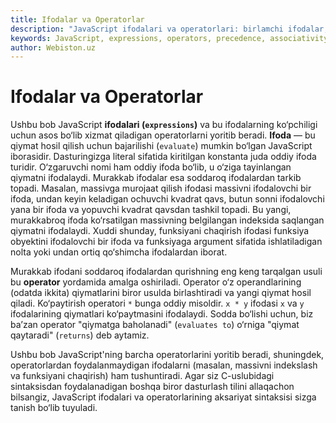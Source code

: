 ```yaml
---
title: Ifodalar va Operatorlar
description: "JavaScript ifodalari va operatorlari: birlamchi ifodalar, xossaga murojaat, chaqiruv va obyekt yaratish; operatorlarning ustuvorligi, assotsiativligi, ariteti va qisqa tutashuv (short‑circuiting)."
keywords: JavaScript, expressions, operators, precedence, associativity, arity, primary expressions, property access, invocation, new, arithmetic, relational, logical, assignment, evaluation, ternary, nullish coalescing, typeof, delete, await, void, comma
author: Webiston.uz
---
```


# Ifodalar va Operatorlar

Ushbu bob JavaScript **ifodalari (`expressions`)** va bu ifodalarning ko‘pchiligi uchun asos bo‘lib xizmat qiladigan operatorlarni yoritib beradi. **Ifoda** — bu qiymat hosil qilish uchun bajarilishi (`evaluate`) mumkin bo‘lgan JavaScript iborasidir. Dasturingizga literal sifatida kiritilgan konstanta juda oddiy ifoda turidir. O‘zgaruvchi nomi ham oddiy ifoda bo‘lib, u o‘ziga tayinlangan qiymatni ifodalaydi. Murakkab ifodalar esa soddaroq ifodalardan tarkib topadi. Masalan, massivga murojaat qilish ifodasi massivni ifodalovchi bir ifoda, undan keyin keladigan ochuvchi kvadrat qavs, butun sonni ifodalovchi yana bir ifoda va yopuvchi kvadrat qavsdan tashkil topadi. Bu yangi, murakkabroq ifoda ko‘rsatilgan massivning belgilangan indeksida saqlangan qiymatni ifodalaydi. Xuddi shunday, funksiyani chaqirish ifodasi funksiya obyektini ifodalovchi bir ifoda va funksiyaga argument sifatida ishlatiladigan nolta yoki undan ortiq qo‘shimcha ifodalardan iborat.

Murakkab ifodani soddaroq ifodalardan qurishning eng keng tarqalgan usuli bu **operator** yordamida amalga oshiriladi. Operator o‘z operandlarining (odatda ikkita) qiymatlarini biror usulda birlashtiradi va yangi qiymat hosil qiladi. Ko‘paytirish operatori `*` bunga oddiy misoldir. `x * y` ifodasi `x` va `y` ifodalarining qiymatlari ko‘paytmasini ifodalaydi. Sodda bo‘lishi uchun, biz ba’zan operator "qiymatga baholanadi" (`evaluates to`) o‘rniga "qiymat qaytaradi" (`returns`) deb aytamiz.

Ushbu bob JavaScript'ning barcha operatorlarini yoritib beradi, shuningdek, operatorlardan foydalanmaydigan ifodalarni (masalan, massivni indekslash va funksiyani chaqirish) ham tushuntiradi. Agar siz C-uslubidagi sintaksisdan foydalanadigan boshqa biror dasturlash tilini allaqachon bilsangiz, JavaScript ifodalari va operatorlarining aksariyat sintaksisi sizga tanish bo‘lib tuyuladi.
